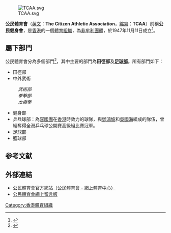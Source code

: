 {{Otheruses|公民足球隊|subject=[[香港體育|香港體育]][[组织_(社会学)|組織]]公民體育會|other=在[[香港甲組足球聯賽|香港甲組足球聯賽]]作賽，此體育會屬下的足球隊}}

[[File:TCAA.svg|thumb]]

'''公民體育會'''（[[英文|英文]]：'''The Citizen Athletic Association'''，[[縮寫|縮寫]]：'''TCAA'''）前稱'''公民健身會'''，是[[香港|香港]]的一個[[体育运动|體育]][[组织_(社会学)|組織]]，為[[非牟利團體|非牟利團體]]，於1947年11月11日成立<ref name="history">{{Cite web |url=http://www.tcaa.com.hk/meet_rm/meet.htm#tcaa_history |title=公民體育會歷史 |accessdate=2007-11-25 |archive-date=2007-12-02 |archive-url=https://web.archive.org/web/20071202214511/http://www.tcaa.com.hk/meet_rm/meet.htm#tcaa_history |dead-url=yes }}</ref>。

==屬下部門==
公民體育會分為多個部門<ref>{{Cite web |url=http://www.tcaa.com.hk/ |title=公民體育會官方網站 |accessdate=2007-11-25 |archive-date=2020-10-26 |archive-url=https://web.archive.org/web/20201026192451/http://tcaa.com.hk/ |dead-url=no }}</ref>，其中主要的部門為'''田徑部'''及'''[[公民足球隊|足球部]]'''。所有部門如下：
*田徑部
*中外武術
:''武術部''
:''拳擊部''
:''太極拳''
*健身部
*乒乓球部：為[[容國團|容國團]]在[[香港|香港]]時效力的球隊，與[[鄧鴻坡|鄧鴻坡]]和[[吳國海|吳國海]]組成的隊伍，曾經奪得全港乒乓球公開賽高級組比賽冠軍。
*[[公民足球隊|足球部]]
*籃球部

==参考文献==
{{reflist}}

==外部連結==
*[http://www.tcaa.com.hk/ 公民體育會官方網站（公民體育會 - 網上體育中心）] {{Wayback|url=http://www.tcaa.com.hk/ |date=20201026192451 }}
*[http://tcaaforum.no-ip.org/ 公民體育會網上留言版]{{dead link|date=2017年11月 |bot=InternetArchiveBot |fix-attempted=yes }}

[[Category:香港體育組織|Category:香港體育組織]]


{{HK-cultsport-stub}}